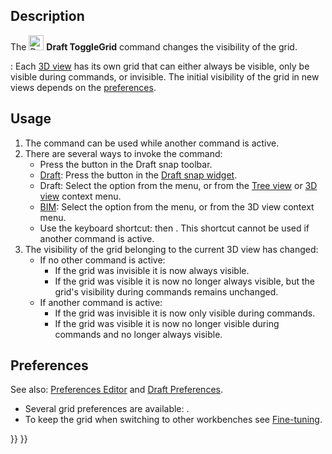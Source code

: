 <languages/>

{{Docnav
|[[Draft_Snap_Dimensions|Snap Dimensions]]
|[[Draft_Layer|Layer]]
|[[Draft_Workbench|Draft]]
|IconL=Draft_Snap_Dimensions.svg
|IconR=Draft_Layer.svg
|IconC=Workbench_Draft.svg
}}

{{GuiCommand
|Name=Draft ToggleGrid
|MenuLocation=Utilities → Toggle grid<br>Snapping → Toggle grid
|Workbenches=[[Draft_Workbench|Draft]], [[BIM_Workbench|BIM]]
|Shortcut={{KEY|G}} {{KEY|R}}
|SeeAlso=[[Draft_Snap_Grid|Draft Snap Grid]], [[Draft_SelectPlane|Draft SelectPlane]]
}}

==Description== 

The [[Image:Draft_ToggleGrid.svg|24px]] '''Draft ToggleGrid''' command changes the visibility of the grid.

{{Version|1.0}}: Each [[3D_view|3D view]] has its own grid that can either always be visible, only be visible during commands, or invisible. The initial visibility of the grid in new views depends on the [[#Preferences|preferences]].

==Usage==

# The command can be used while another command is active.
# There are several ways to invoke the command:
#* Press the {{Button|[[Image:Draft_ToggleGrid.svg|16px]] [[Draft_ToggleGrid|Toggle grid]]}} button in the Draft snap toolbar.
#* [[Draft_Workbench|Draft]]: Press the {{Button|[[Image:Draft_ToggleGrid.svg|16px]] [[Draft_ToggleGrid|Toggle grid]]}} button in the [[Draft_snap_widget|Draft snap widget]].
#* Draft: Select the {{MenuCommand|Utilities → [[Image:Draft_ToggleGrid.svg|16px]] Toggle grid}} option from the menu, or from the [[Tree_view|Tree view]] or [[3D_view|3D view]] context menu.
#* [[BIM_Workbench|BIM]]: Select the {{MenuCommand|Snapping → [[Image:Draft_ToggleGrid.svg|16px]] Toggle grid}} option from the menu, or from the 3D view context menu.
#* Use the keyboard shortcut: {{KEY|G}} then {{KEY|R}}. This shortcut cannot be used if another command is active.
# The visibility of the grid belonging to the current 3D view has changed:
#* If no other command is active:
#** If the grid was invisible it is now always visible.
#** If the grid was visible it is now no longer always visible, but the grid's visibility during commands remains unchanged.
#* If another command is active:
#** If the grid was invisible it is now only visible during commands.
#** If the grid was visible it is now no longer visible during commands and no longer always visible.

==Preferences==

See also: [[Preferences_Editor|Preferences Editor]] and [[Draft_Preferences|Draft Preferences]].

* Several grid preferences are available: {{MenuCommand|Edit → Preferences... → Draft → Grid and snapping}}.
* To keep the grid when switching to other workbenches see [[Fine-tuning#Draft_Workbench|Fine-tuning]].


{{Docnav
|[[Draft_Snap_Dimensions|Snap Dimensions]]
|[[Draft_Layer|Layer]]
|[[Draft_Workbench|Draft]]
|IconL=Draft_Snap_Dimensions.svg
|IconR=Draft_Layer.svg
|IconC=Workbench_Draft.svg
}}

{{Draft Tools navi{{#translation:}}}}
{{Userdocnavi{{#translation:}}}}